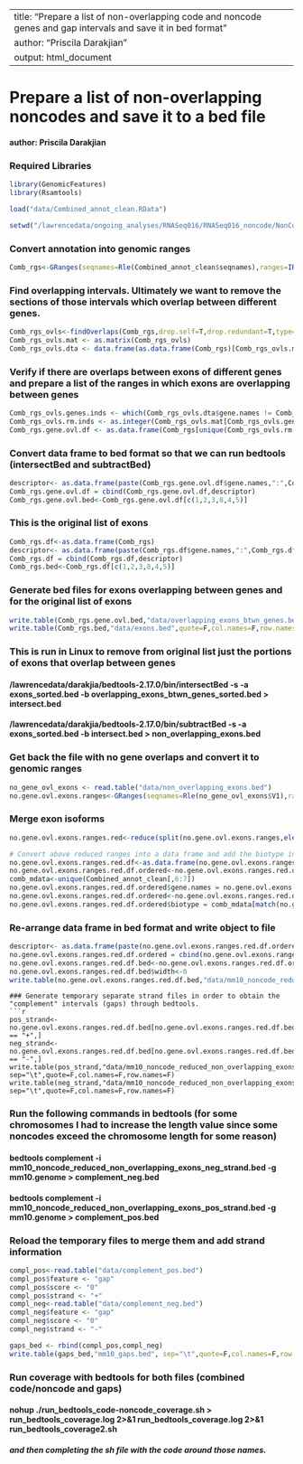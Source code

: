 
---
title: "Prepare a list of non-overlapping code and noncode genes and gap intervals and save it in bed format"
author: "Priscila Darakjian"
output: html_document
---

# Prepare a list of non-overlapping noncodes and save it to a bed file
#### author: Priscila Darakjian


### Required Libraries
```r
library(GenomicFeatures)
library(Rsamtools)

load("data/Combined_annot_clean.RData")

setwd("/lawrencedata/ongoing_analyses/RNASeq016/RNASeq016_noncode/NonCode_Analysis_2016")

```
### Convert annotation into genomic ranges
```r

Comb_rgs<-GRanges(seqnames=Rle(Combined_annot_clean$seqnames),ranges=IRanges(start=Combined_annot_clean$start,end=Combined_annot_clean$end),strand=Combined_annot_clean$strand,gene.names=Combined_annot_clean$gene.names,biotype=Combined_annot_clean$biotype)
```

### Find overlapping intervals. Ultimately we want to remove the sections of those intervals which overlap between different genes.
```r
Comb_rgs_ovls<-findOverlaps(Comb_rgs,drop.self=T,drop.redundant=T,type="any")
Comb_rgs_ovls.mat <- as.matrix(Comb_rgs_ovls)
Comb_rgs_ovls.dta <- data.frame(as.data.frame(Comb_rgs)[Comb_rgs_ovls.mat[,1],], as.data.frame(Comb_rgs)[Comb_rgs_ovls.mat[,2],])
```

### Verify if there are overlaps between exons of different genes and prepare a list of the ranges in which exons are overlapping between genes
```r
Comb_rgs_ovls.genes.inds <- which(Comb_rgs_ovls.dta$gene.names != Comb_rgs_ovls.dta$gene.names.1)
Comb_rgs_ovls.rm.inds <- as.integer(Comb_rgs_ovls.mat[Comb_rgs_ovls.genes.inds,])
Comb_rgs.gene.ovl.df <- as.data.frame(Comb_rgs[unique(Comb_rgs_ovls.rm.inds)])
```

### Convert data frame to bed format so that we can run bedtools (intersectBed and subtractBed)
```r
descriptor<- as.data.frame(paste(Comb_rgs.gene.ovl.df$gene.names,":",Comb_rgs.gene.ovl.df$biotype))
Comb_rgs.gene.ovl.df = cbind(Comb_rgs.gene.ovl.df,descriptor)
Comb_rgs.gene.ovl.bed<-Comb_rgs.gene.ovl.df[c(1,2,3,8,4,5)]
```

### This is the original list of exons
```r
Comb_rgs.df<-as.data.frame(Comb_rgs)
descriptor<- as.data.frame(paste(Comb_rgs.df$gene.names,":",Comb_rgs.df$biotype,sep=""))
Comb_rgs.df = cbind(Comb_rgs.df,descriptor)
Comb_rgs.bed<-Comb_rgs.df[c(1,2,3,8,4,5)]
```

### Generate bed files for exons overlapping between genes and for the original list of exons 
```r
write.table(Comb_rgs.gene.ovl.bed,"data/overlapping_exons_btwn_genes.bed",quote=F,col.names=F,row.names=F,sep="\t")
write.table(Comb_rgs.bed,"data/exons.bed",quote=F,col.names=F,row.names=F,sep="\t")
```

### This is run in Linux to remove from original list just the portions of exons that overlap between genes
#### /lawrencedata/darakjia/bedtools-2.17.0/bin/intersectBed -s -a exons_sorted.bed -b overlapping_exons_btwn_genes_sorted.bed > intersect.bed
#### /lawrencedata/darakjia/bedtools-2.17.0/bin/subtractBed -s -a exons_sorted.bed -b intersect.bed > non_overlapping_exons.bed

### Get back the file with no gene overlaps and convert it to genomic ranges
```r
no_gene_ovl_exons <- read.table("data/non_overlapping_exons.bed")
no.gene.ovl.exons.ranges<-GRanges(seqnames=Rle(no_gene_ovl_exons$V1),ranges=IRanges(start=no_gene_ovl_exons$V2,end=no_gene_ovl_exons$V3),strand=no_gene_ovl_exons$V8,gene.names=no_gene_ovl_exons$V4,biotype=no_gene_ovl_exons$V6)
```

### Merge exon isoforms
```r

no.gene.ovl.exons.ranges.red<-reduce(split(no.gene.ovl.exons.ranges,elementMetadata(no.gene.ovl.exons.ranges)$gene.names))

# Convert above reduced ranges into a data frame and add the biotype information to it
no.gene.ovl.exons.ranges.red.df<-as.data.frame(no.gene.ovl.exons.ranges.red)
no.gene.ovl.exons.ranges.red.df.ordered<-no.gene.ovl.exons.ranges.red.df[order(no.gene.ovl.exons.ranges.red.df$strand,no.gene.ovl.exons.ranges.red.df$seqnames,no.gene.ovl.exons.ranges.red.df$start),]
comb_mdata<-unique(Combined_annot_clean[,6:7])
no.gene.ovl.exons.ranges.red.df.ordered$gene.names = no.gene.ovl.exons.ranges.red.df.ordered$group_name
no.gene.ovl.exons.ranges.red.df.ordered<-no.gene.ovl.exons.ranges.red.df.ordered[,3:8]
no.gene.ovl.exons.ranges.red.df.ordered$biotype = comb_mdata[match(no.gene.ovl.exons.ranges.red.df.ordered$gene.names, comb_mdata$gene.names),"biotype"]
```
### Re-arrange data frame in bed format and write object to file 
```r
descriptor<- as.data.frame(paste(no.gene.ovl.exons.ranges.red.df.ordered$gene.names,":",no.gene.ovl.exons.ranges.red.df.ordered$biotype,sep=""))
no.gene.ovl.exons.ranges.red.df.ordered = cbind(no.gene.ovl.exons.ranges.red.df.ordered,descriptor)
no.gene.ovl.exons.ranges.red.df.bed<-no.gene.ovl.exons.ranges.red.df.ordered[c(1,2,3,8,4,5)]
no.gene.ovl.exons.ranges.red.df.bed$width<-0
write.table(no.gene.ovl.exons.ranges.red.df.bed,"data/mm10_noncode_reduced_non_overlapping_exons.bed", sep="\t",quote=F,col.names=F,row.names=F)
```

```
### Generate temporary separate strand files in order to obtain the "complement" intervals (gaps) through bedtools.
```r
pos_strand<-no.gene.ovl.exons.ranges.red.df.bed[no.gene.ovl.exons.ranges.red.df.bed$strand == "+",]
neg_strand<-no.gene.ovl.exons.ranges.red.df.bed[no.gene.ovl.exons.ranges.red.df.bed$strand == "-",]
write.table(pos_strand,"data/mm10_noncode_reduced_non_overlapping_exons_pos_strand.bed", sep="\t",quote=F,col.names=F,row.names=F)
write.table(neg_strand,"data/mm10_noncode_reduced_non_overlapping_exons_neg_strand.bed", sep="\t",quote=F,col.names=F,row.names=F)
```
### Run the following commands in bedtools (for some chromosomes I had to increase the length value since some noncodes exceed the chromosome length for some reason)
#### bedtools complement -i mm10_noncode_reduced_non_overlapping_exons_neg_strand.bed -g mm10.genome > complement_neg.bed
#### bedtools complement -i mm10_noncode_reduced_non_overlapping_exons_pos_strand.bed -g mm10.genome > complement_pos.bed

### Reload the temporary files to merge them and add strand information
```r
compl_pos<-read.table("data/complement_pos.bed")
compl_pos$feature <- "gap"
compl_pos$score <- "0"
compl_pos$strand <- "+"
compl_neg<-read.table("data/complement_neg.bed")
compl_neg$feature <- "gap"
compl_neg$score <- "0"
compl_neg$strand <- "-"

gaps_bed <- rbind(compl_pos,compl_neg)
write.table(gaps_bed,"mm10_gaps.bed", sep="\t",quote=F,col.names=F,row.names=F)
```

### Run coverage with bedtools for both files (combined code/noncode and gaps)
#### nohup ./run_bedtools_code-noncode_coverage.sh > run_bedtools_coverage.log 2>&1 </dev/null &
#### nohup ./run_bedtools_code-gaps_coverage.sh > run_bedtools_coverage.log 2>&1 </dev/null &
##### NOTE: I HARDCODED THE NAMES OF THE SAMPLES IN run_bedtools_coverage.sh to make sure we know the order of the columns in the read coverage result file. I have ordered the sample names by running:
###### tr ',\n' ' ' < bam_files.txt > run_bedtools_coverage2.sh 
##### and then completing the sh file with the code around those names.
